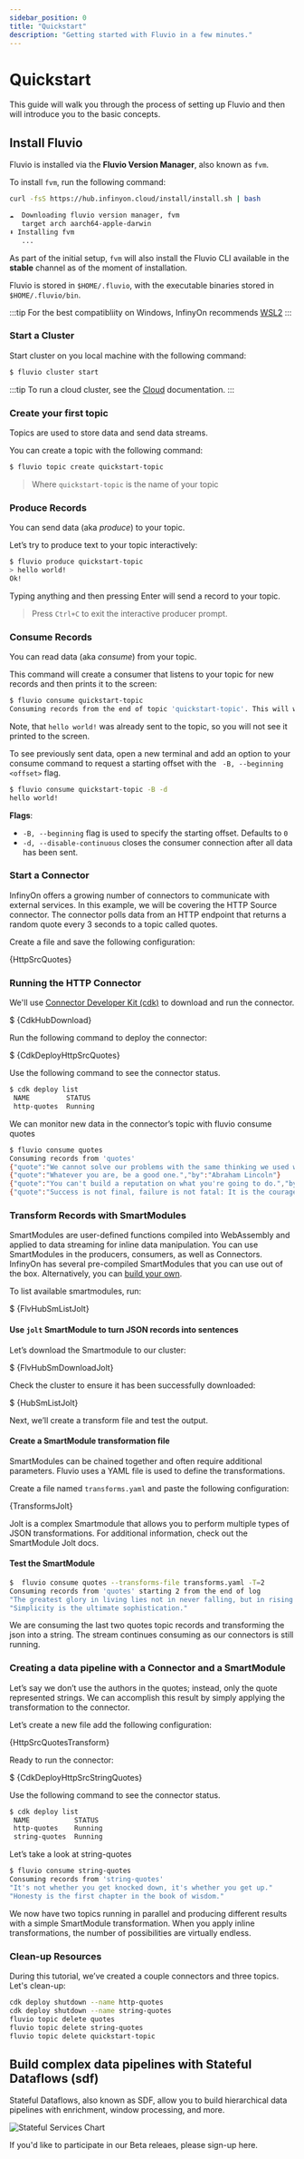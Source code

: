 ```yaml
---
sidebar_position: 0
title: "Quickstart"
description: "Getting started with Fluvio in a few minutes."
---
```



# Quickstart

This guide will walk you through the process of setting up Fluvio and then
will introduce you to the basic concepts.

## Install Fluvio

Fluvio is installed via the **Fluvio Version Manager**, also known as `fvm`.

To install `fvm`, run the following command:

```bash copy="fl"
curl -fsS https://hub.infinyon.cloud/install/install.sh | bash

☁️  Downloading fluvio version manager, fvm
   target arch aarch64-apple-darwin
⬇️ Installing fvm
   ...
```

As part of the initial setup, `fvm` will also install the Fluvio CLI
available in the **stable** channel as of the moment of installation.

Fluvio is stored in `$HOME/.fluvio`, with the executable binaries stored in
`$HOME/.fluvio/bin`.

:::tip
  For the best compatibliity on Windows, InfinyOn recommends [WSL2]
:::

### Start a Cluster

Start cluster on you local machine with the following command:

```bash copy="fl"
$ fluvio cluster start
```

:::tip
  To run a cloud cluster, see the [Cloud] documentation.
:::

### Create your first topic

Topics are used to store data and send data streams.

You can create a topic with the following command:

```bash copy="fl"
$ fluvio topic create quickstart-topic
```

> Where `quickstart-topic` is the name of your topic

### Produce Records

You can send data (aka _produce_) to your topic.

Let’s try to produce text to your topic interactively:

```bash copy="fl"
$ fluvio produce quickstart-topic
> hello world!
Ok!
```

Typing anything and then pressing Enter will send a record to your topic.

> Press `Ctrl+C` to exit the interactive producer prompt.

### Consume Records

You can read data (aka _consume_) from your topic.

This command will create a consumer that listens to your topic for new records and then prints it to the screen:

```bash copy="fl"
$ fluvio consume quickstart-topic
Consuming records from the end of topic 'quickstart-topic'. This will wait for new records
```

Note, that `hello world!` was already sent to the topic, so you will not see it printed to the screen.

To see previously sent data, open a new terminal and add an option to your consume command to request a starting offset with the ` -B, --beginning <offset>` flag.

```bash copy="fl"
$ fluvio consume quickstart-topic -B -d
hello world!
```

**Flags**:
- `-B, --beginning` flag is used to specify the starting offset. Defaults to `0`
- `-d, --disable-continuous` closes the consumer connection after all data has been sent.

### Start a Connector

InfinyOn offers a growing number of connectors to communicate with external services. In this example, we will be covering the HTTP Source connector. The connector polls data from an HTTP endpoint that returns a random quote every 3 seconds to a topic called quotes.

Create a file and save the following configuration:

<CodeBlock language="yaml">{HttpSrcQuotes}</CodeBlock>


### Running the HTTP Connector

We'll use [Connector Developer Kit (cdk)] to download and run the connector.

<CodeBlock language="bash" copyBehavior="fl">$ {CdkHubDownload}</CodeBlock>

Run the following command to deploy the connector:

<CodeBlock language="bash" copyBehavior="fl">$ {CdkDeployHttpSrcQuotes}</CodeBlock>

Use the following command to see the connector status.

```bash copy="fl"
$ cdk deploy list
 NAME         STATUS
 http-quotes  Running
```

We can monitor new data in the connector’s topic with fluvio consume quotes

```bash copy="fl"
$ fluvio consume quotes
Consuming records from 'quotes'
{"quote":"We cannot solve our problems with the same thinking we used when we created them.","by":"Albert Einstein"}
{"quote":"Whatever you are, be a good one.","by":"Abraham Lincoln"}
{"quote":"You can't build a reputation on what you're going to do.","by":"Henry Ford"}
{"quote":"Success is not final, failure is not fatal: It is the courage to continue that counts.","by":"Winston Churchill"}
```


### Transform Records with SmartModules

SmartModules are user-defined functions compiled into WebAssembly and applied to data streaming for inline data manipulation. You can use SmartModules in the producers, consumers, as well as Connectors. InfinyOn has several pre-compiled SmartModules that you can use out of the box. Alternatively, you can [build your own].

To list available smartmodules, run:

<CodeBlock language="bash" copyBehavior="fl">$ {FlvHubSmListJolt}</CodeBlock>


#### Use `jolt` SmartModule to turn JSON records into sentences

Let’s download the Smartmodule to our cluster:

<CodeBlock language="bash" copyBehavior="fl">$ {FlvHubSmDownloadJolt}</CodeBlock>

Check the cluster to ensure it has been successfully downloaded:

<CodeBlock language="bash" copyBehavior="fl">$ {HubSmListJolt}</CodeBlock>


Next, we’ll create a transform file and test the output.

#### Create a SmartModule transformation file

SmartModules can be chained together and often require additional parameters. Fluvio uses a YAML file is used to define the transformations.

Create a file named `transforms.yaml` and paste the following configuration:

<CodeBlock language="yaml">{TransformsJolt}</CodeBlock>

Jolt is a complex Smartmodule that allows you to perform multiple types of JSON transformations. For additional information, check out the SmartModule Jolt docs.

#### Test the SmartModule

```bash copy="fl"
$  fluvio consume quotes --transforms-file transforms.yaml -T=2
Consuming records from 'quotes' starting 2 from the end of log
"The greatest glory in living lies not in never falling, but in rising every time we fall."
"Simplicity is the ultimate sophistication."
```

We are consuming the last two quotes topic records and transforming the json into a string. The stream continues consuming as our connectors is still running.


### Creating a data pipeline with a Connector and a SmartModule

Let’s say we don’t use the authors in the quotes; instead, only the quote represented strings. We can accomplish this result by simply applying the transformation to the connector.

Let’s create a new file add the following configuration:

<CodeBlock language="yaml">{HttpSrcQuotesTransform}</CodeBlock>

Ready to run the connector:

<CodeBlock language="bash" copyBehavior="fl">$ {CdkDeployHttpSrcStringQuotes}</CodeBlock>

Use the following command to see the connector status.

```bash copy="fl"
$ cdk deploy list
 NAME           STATUS
 http-quotes    Running
 string-quotes  Running
```

Let’s take a look at string-quotes

```bash copy="fl"
$ fluvio consume string-quotes
Consuming records from 'string-quotes'
"It's not whether you get knocked down, it's whether you get up."
"Honesty is the first chapter in the book of wisdom."
```

We now have two topics running in parallel and producing different results with a simple SmartModule transformation. When you apply inline transformations, the number of possibilities are virtually endless.

### Clean-up Resources

During this tutorial, we’ve created a couple connectors and three topics. Let's clean-up:

```bash
cdk deploy shutdown --name http-quotes
cdk deploy shutdown --name string-quotes
fluvio topic delete quotes
fluvio topic delete string-quotes
fluvio topic delete quickstart-topic
```

## Build complex data pipelines with Stateful Dataflows (sdf)

Stateful Dataflows, also known as SDF, allow you to build hierarchical data pipelines with enrichment, window processing, and more.

![Stateful Services Chart](/img/stateful-services.png)

If you'd like to participate in our Beta releaes, please sign-up here.

[Connector Developer Kit (cdk)]: connectors/cdk.mdx
[build your own]: smartmodules/developers/overview.mdx
[Cloud]: cloud/quickstart.mdx

[WSL2]: https://www.windowscentral.com/how-install-wsl2-windows-10
